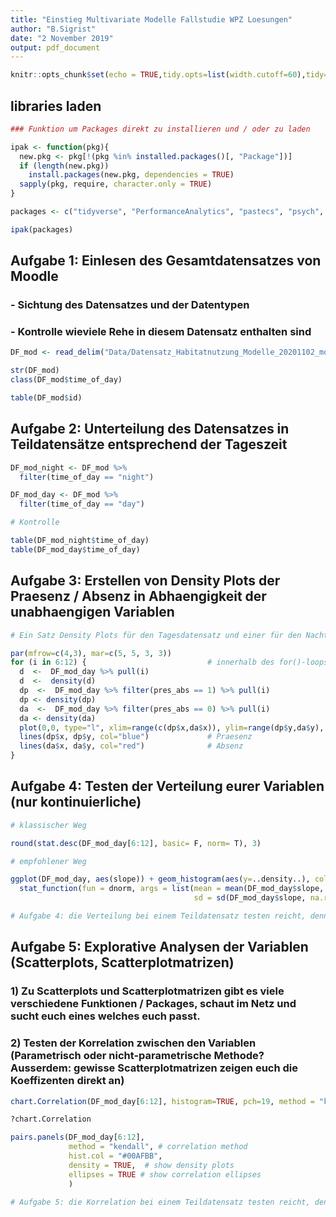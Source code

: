 ```yaml
---
title: "Einstieg Multivariate Modelle Fallstudie WPZ Loesungen"
author: "B.Sigrist"
date: "2 November 2019"
output: pdf_document
---
```


```r
knitr::opts_chunk$set(echo = TRUE,tidy.opts=list(width.cutoff=60),tidy=TRUE)
```

## libraries laden

```r

### Funktion um Packages direkt zu installieren und / oder zu laden

ipak <- function(pkg){
  new.pkg <- pkg[!(pkg %in% installed.packages()[, "Package"])]
  if (length(new.pkg)) 
    install.packages(new.pkg, dependencies = TRUE)
  sapply(pkg, require, character.only = TRUE)
}

packages <- c("tidyverse", "PerformanceAnalytics", "pastecs", "psych", "car")

ipak(packages)

```

## Aufgabe 1: Einlesen des Gesamtdatensatzes von Moodle
### - Sichtung des Datensatzes und der Datentypen
### - Kontrolle wieviele Rehe in diesem Datensatz enthalten sind

```r

DF_mod <- read_delim("Data/Datensatz_Habitatnutzung_Modelle_20201102_moodle.csv", delim = ";")

str(DF_mod)
class(DF_mod$time_of_day)

table(DF_mod$id)


```

## Aufgabe 2: Unterteilung des Datensatzes in Teildatensätze entsprechend der Tageszeit

```r

DF_mod_night <- DF_mod %>%
  filter(time_of_day == "night")

DF_mod_day <- DF_mod %>%
  filter(time_of_day == "day")

# Kontrolle

table(DF_mod_night$time_of_day)
table(DF_mod_day$time_of_day)

```

## Aufgabe 3: Erstellen von Density Plots der Praesenz / Absenz in Abhaengigkeit der unabhaengigen Variablen

```r

# Ein Satz Density Plots für den Tagesdatensatz und einer für den Nachtdatensatz 

par(mfrow=c(4,3), mar=c(5, 5, 3, 3))
for (i in 6:12) {                           # innerhalb des for()-loops die Nummern der gewuenschten Spalten einstellen
  d  <-  DF_mod_day %>% pull(i)
  d  <-  density(d)
  dp  <-  DF_mod_day %>% filter(pres_abs == 1) %>% pull(i)
  dp <- density(dp)
  da  <-  DF_mod_day %>% filter(pres_abs == 0) %>% pull(i)
  da <- density(da)
  plot(0,0, type="l", xlim=range(c(dp$x,da$x)), ylim=range(dp$y,da$y), xlab=names(DF_mod_day[i]), ylab="Density")
  lines(dp$x, dp$y, col="blue")             # Praesenz
  lines(da$x, da$y, col="red")              # Absenz
}

```

## Aufgabe 4: Testen der Verteilung eurer Variablen (nur kontinuierliche) 

```r

# klassischer Weg

round(stat.desc(DF_mod_day[6:12], basic= F, norm= T), 3)

# empfohlener Weg

ggplot(DF_mod_day, aes(slope)) + geom_histogram(aes(y=..density..), color = "black", fill = "white") + 
  stat_function(fun = dnorm, args = list(mean = mean(DF_mod_day$slope, na.rm = T), 
                                         sd = sd(DF_mod_day$slope, na.rm = T)), color = "black",size = 1)

# Aufgabe 4: die Verteilung bei einem Teildatensatz testen reicht, denn die verwendeten Kreise sind die selben am Tag und in der Nacht, nur die Nutzung durch das Reh nicht.


```

## Aufgabe 5: Explorative Analysen der Variablen (Scatterplots, Scatterplotmatrizen)
### 1) Zu Scatterplots und Scatterplotmatrizen gibt es viele verschiedene Funktionen / Packages, schaut im Netz und sucht euch eines welches euch passt.
### 2) Testen der Korrelation zwischen den Variablen (Parametrisch oder nicht-parametrische Methode? Ausserdem: gewisse Scatterplotmatrizen zeigen euch die Koeffizenten direkt an)

```r

chart.Correlation(DF_mod_day[6:12], histogram=TRUE, pch=19, method = "kendall")

?chart.Correlation

pairs.panels(DF_mod_day[6:12], 
             method = "kendall", # correlation method
             hist.col = "#00AFBB",
             density = TRUE,  # show density plots
             ellipses = TRUE # show correlation ellipses
             )

# Aufgabe 5: die Korrelation bei einem Teildatensatz testen reicht, denn die verwendeten Kreise sind die selben am Tag und in der Nacht, nur die Nutzung durch das Reh nicht.

```   
